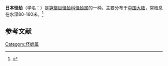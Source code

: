{{Speciesbox
| taxon = Cetoconcha japonica
| authority = Habe, 1952
}}
'''日本怪蛤'''（学名：''{{lang|la|Cetoconcha japonica}}''）是[[笋螂目|笋螂目]][[怪蛤科|怪蛤科]][[怪蛤属|怪蛤属]]的一种。主要分布于[[中国大陆|中国大陆]]，常栖息在水深80-160米。<ref>{{cite web|url=http://shell.sinica.edu.tw/chinese/shellbase_detail.php?science_no=3955|title=国际贝库：日本怪蛤|publisher=台湾贝类资料库|accessdate=2009-08-11|archive-date=2016-03-04|archive-url=https://web.archive.org/web/20160304124236/http://shell.sinica.edu.tw/chinese/shellbase_detail.php?science_no=3955|dead-url=no}}</ref>

== 参考文献 ==
{{reflist}}
{{Taxonbar|from=Q11086374}}

[[Category:怪蛤属|Category:怪蛤属]]